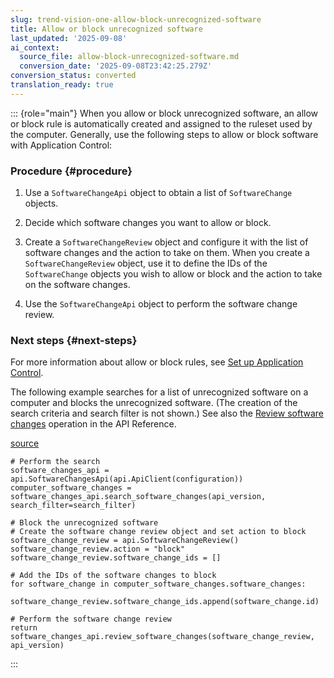 ```yaml
---
slug: trend-vision-one-allow-block-unrecognized-software
title: Allow or block unrecognized software
last_updated: '2025-09-08'
ai_context:
  source_file: allow-block-unrecognized-software.md
  conversion_date: '2025-09-08T23:42:25.279Z'
conversion_status: converted
translation_ready: true
---
```


::: {role="main"}
When you allow or block unrecognized software, an allow or block rule is automatically created and assigned to the ruleset used by the computer. Generally, use the following steps to allow or block software with Application Control:

### Procedure {#procedure}

1.  Use a `SoftwareChangeApi` object to obtain a list of `SoftwareChange` objects.

2.  Decide which software changes you want to allow or block.

3.  Create a `SoftwareChangeReview` object and configure it with the list of software changes and the action to take on them. When you create a `SoftwareChangeReview` object, use it to define the IDs of the `SoftwareChange` objects you wish to allow or block and the action to take on the software changes.

4.  Use the `SoftwareChangeApi` object to perform the software change review.

### Next steps {#next-steps}

For more information about allow or block rules, see [Set up Application Control](set-up-application-control.mdx).

The following example searches for a list of unrecognized software on a computer and blocks the unrecognized software. (The creation of the search criteria and search filter is not shown.) See also the [Review software changes](https://automation.trendmicro.com/cloudone/workload-security/) operation in the API Reference.

[source](https://github.com/deep-security/automation-center-sdk-samples/blob/master/python/src/application_control_examples.py)

``` codeblock
# Perform the search
software_changes_api = api.SoftwareChangesApi(api.ApiClient(configuration))
computer_software_changes = software_changes_api.search_software_changes(api_version, search_filter=search_filter)

# Block the unrecognized software
# Create the software change review object and set action to block
software_change_review = api.SoftwareChangeReview()
software_change_review.action = "block"
software_change_review.software_change_ids = []

# Add the IDs of the software changes to block
for software_change in computer_software_changes.software_changes:
    software_change_review.software_change_ids.append(software_change.id)

# Perform the software change review
return software_changes_api.review_software_changes(software_change_review, api_version)
```
:::
